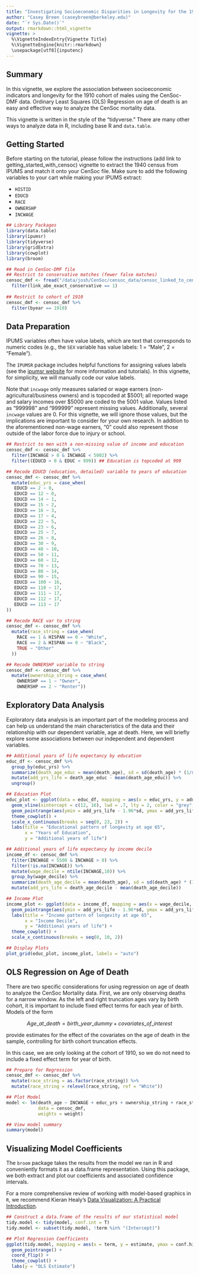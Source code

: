```yaml
---
title: "Investigating Socioeconomic Disparities in Longevity for the 1910 Cohort"
author: "Casey Breen (caseybreen@berkeley.edu)"
date: "`r Sys.Date()`"
output: rmarkdown::html_vignette
vignette: >
  %\VignetteIndexEntry{Vignette Title}
  %\VignetteEngine{knitr::rmarkdown}
  \usepackage[utf8]{inputenc}
---
```


## Summary

In this vignette, we explore the association between socioeconomic indicators and longevity for the 1910 cohort of males using the CenSoc-DMF data. Ordinary Least Squares (OLS) Regression on age of death is an easy and effective way to analyze the CenSoc mortality data.

This vignette is written in the style of the "tidyverse." There are many other ways to analyze data in R, including base R and `data.table`.

## Getting Started

Before starting on the tutorial, please follow the instructions (add link to getting_started_with_censoc) vignette to extract the 1940 census from IPUMS and match it onto your CenSoc file. Make sure to add the following variables to your cart while making your IPUMS extract:

-   `HISTID`
-   `EDUCD`
-   `RACE`
-   `OWNERSHP`
-   `INCWAGE`

```r
## Library Packages
library(data.table)
library(ipumsr)
library(tidyverse)
library(gridExtra)
library(cowplot)
library(broom)

## Read in CenSoc-DMF file 
## Restrict to conservative matches (fewer false matches)
censoc_dmf <- fread("/data/josh/CenSoc/censoc_data/censoc_linked_to_census/v2.1/censoc_dmf_v2.1_linked.csv") %>% 
  filter(link_abe_exact_conservative == 1)
  
## Restrict to cohort of 1910
censoc_dmf <- censoc_dmf %>% 
  filter(byear == 1910) 
```

## Data Preparation

IPUMS variables often have value labels, which are text that corresponds to numeric codes (e.g., the `SEX` variable has value labels: 1 = "Male", 2 = "Female").

The `IPUMSR` package includes helpful functions for assigning values labels (see the [ipumsr website](http://tech.popdata.org/ipumsr/index.html) for more information and tutorials). In this vignette, for simplicity, we will manually code our value labels.

Note that `incwage` only measures salaried or wage earners (non-agricultural/business owners) and is topcoded at \$5001; all reported wage and salary incomes over \$5000 are coded to the 5001 value. Values listed as "999998" and "999999" represent missing values. Additionally, several `incwage` values are 0. For this vignette, we will ignore those values, but the implications are important to consider for your own research. In addition to the aforementioned non-wage earners, "0" could also represent those outside of the labor force due to injury or school.

```r
## Restrict to men with a non-missing value of income and education
censoc_dmf <- censoc_dmf %>%
  filter(INCWAGE > 0 & INCWAGE < 5002) %>%
  filter((EDUCD > 0 & EDUC < 999)) ## Education is topcoded at 999

## Recode EDUCD (education, detailed) variable to years of education
censoc_dmf <- censoc_dmf %>%
  mutate(educ_yrs = case_when(
   EDUCD == 2 ~ 0,
   EDUCD == 12 ~ 0,
   EDUCD == 14 ~ 1,
   EDUCD == 15 ~ 2,
   EDUCD == 16 ~ 3,
   EDUCD == 17 ~ 4,
   EDUCD == 22 ~ 5,
   EDUCD == 23 ~ 6,
   EDUCD == 25 ~ 7,
   EDUCD == 26 ~ 8,
   EDUCD == 30 ~ 9,
   EDUCD == 40 ~ 10,
   EDUCD == 50 ~ 11,
   EDUCD == 60 ~ 12,
   EDUCD == 70 ~ 13,
   EDUCD == 80 ~ 14,
   EDUCD == 90 ~ 15,
   EDUCD == 100 ~ 16,
   EDUCD == 110 ~ 17,
   EDUCD == 111 ~ 17,
   EDUCD == 112 ~ 17,
   EDUCD == 113 ~ 17
)) 

## Recode RACE var to string
censoc_dmf <- censoc_dmf %>% 
  mutate(race_string = case_when(
    RACE == 1 & HISPAN == 0 ~ "White",
    RACE == 2 & HISPAN == 0 ~ "Black", 
    TRUE ~ "Other"
  ))

## Recode OWNERSHP variable to string
censoc_dmf <- censoc_dmf %>% 
  mutate(ownership_string = case_when(
    OWNERSHP == 1 ~ "Owner",
    OWNERSHP == 2 ~ "Renter"))
```

## Exploratory Data Analysis

Exploratory data analysis is an important part of the modeling process and can help us understand the main characteristics of the data and their relationship with our dependent variable, age at death. Here, we will briefly explore some associations between our independent and dependent variables.

```r
## Additional years of life expectancy by education
educ_df <- censoc_dmf %>% 
  group_by(educ_yrs) %>% 
  summarize(death_age_educ = mean(death_age), sd = sd(death_age) * (1/sqrt(n())) ) %>% 
  mutate(add_yrs_life = death_age_educ - mean(death_age_educ)) %>% 
  ungroup()

## Education Plot
educ_plot <- ggplot(data = educ_df, mapping = aes(x = educ_yrs, y = add_yrs_life)) +
  geom_vline(xintercept = c(12, 16), lwd = .7, lty = 2, color = "grey", alpha = .5) + 
  geom_pointrange(aes(ymin = add_yrs_life - 1.96*sd, ymax = add_yrs_life + 1.96*sd)) +
  theme_cowplot() + 
  scale_x_continuous(breaks = seq(0, 23, 2)) +
  labs(title = "Educational pattern of longevity at age 65",
       x = "Years of Education",
       y = "Additional years of life") 

## Additional years of life expectancy by income decile
income_df <- censoc_dmf %>% 
  filter(INCWAGE < 5500 & INCWAGE > 0) %>% 
  filter(!is.na(INCWAGE)) %>% 
  mutate(wage_decile = ntile(INCWAGE,10)) %>% 
  group_by(wage_decile) %>% 
  summarize(death_age_decile = mean(death_age), sd = sd(death_age) * (1/sqrt(n())) ) %>% 
  mutate(add_yrs_life = death_age_decile - mean(death_age_decile)) 

## Income Plot
income_plot <- ggplot(data = income_df, mapping = aes(x = wage_decile, y = add_yrs_life)) +
  geom_pointrange(aes(ymin = add_yrs_life - 1.96*sd, ymax = add_yrs_life + 1.96*sd)) +
  labs(title = "Income pattern of longevity at age 65",
       x = "Income Decile",
       y = "Additional years of life") + 
  theme_cowplot() + 
  scale_x_continuous(breaks = seq(0, 10, 2))

## Display Plots
plot_grid(educ_plot, income_plot, labels = "auto")
```

## OLS Regression on Age of Death

There are two specific considerations for using regression on age of death to analyze the CenSoc Mortality data. First, we are only observing deaths for a narrow window. As the left and right truncation ages vary by birth cohort, it is important to include fixed effect terms for each year of birth. Models of the form

$$ Age\_at\_death = birth\_year\_dummy + covariates\_of\_interest $$

provide estimates for the effect of the covariates on the age of death in the sample, controlling for birth cohort truncation effects.

In this case, we are only looking at the cohort of 1910, so we do not need to include a fixed effect term for year of birth.

```r
## Prepare for Regression
censoc_dmf <- censoc_dmf %>% 
  mutate(race_string = as.factor(race_string)) %>% 
  mutate(race_string = relevel(race_string, ref = "White"))  

## Plot Model
model <- lm(death_age ~ INCWAGE + educ_yrs + ownership_string + race_string,
            data = censoc_dmf,
            weights = weight)

## View model summary 
summary(model) 
```

## Visualizing Model Coefficients

The `broom` package takes the results from the model we ran in R and conveniently formats it as a data.frame representation. Using this package, we both extract and plot our coefficients and associated confidence intervals.

For a more comprehensive review of working with model-based graphics in `R`, we recommend Kieran Healy's [Data Visualization: A Practical Introduction](https://socviz.co/).

```r
## Construct a data.frame of the results of our statistical model
tidy.model <- tidy(model, conf.int = T)
tidy.model <- subset(tidy.model, !term %in% "(Intercept)")

## Plot Regression Coefficients
ggplot(tidy.model, mapping = aes(x = term, y = estimate, ymax = conf.high, ymin = conf.low)) +
  geom_pointrange() + 
  coord_flip() + 
  theme_cowplot() + 
  labs(y = "OLS Estimate")
```
